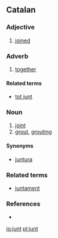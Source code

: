 ==Catalan==

===Adjective===
{{ca-adj}}

# [[joined]]

===Adverb===
{{infl|ca|adverb}}

# [[together]]

====Related terms====
* [[tot junt]]

===Noun===
{{ca-noun|m}}

# [[joint]]
# [[grout]], [[grouting]]

====Synonyms====
* [[juntura]] {{f}}

===Related terms===
*[[juntament]]

===References===
*{{R:IEC4}}

[[io:junt]]
[[pl:junt]]